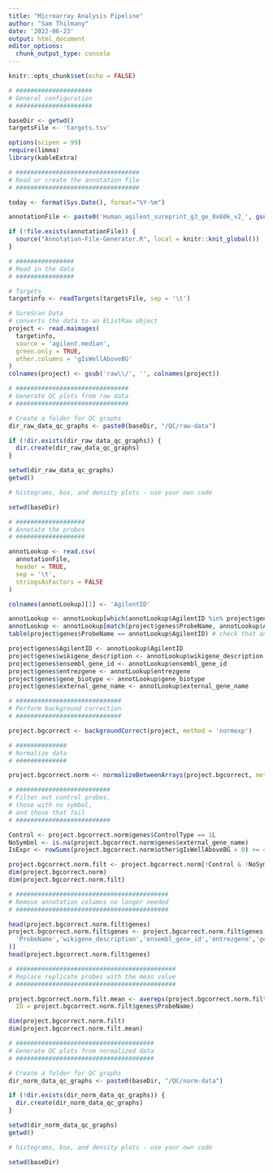 ```yaml
---
title: "Microarray Analysis Pipeline"
author: "Sam Thilmany"
date: '2022-06-23'
output: html_document
editor_options: 
  chunk_output_type: console
---
```


```r
knitr::opts_chunk$set(echo = FALSE)
```

```r
# #####################
# General configuration
# #####################

baseDir <- getwd()
targetsFile <- 'targets.tsv'

options(scipen = 99)
require(limma)
library(kableExtra)
```



```r
# ##################################
# Read or create the annotation file
# ##################################

today <- format(Sys.Date(), format="%Y-%m")

annotationFile <- paste0('Human_agilent_sureprint_g3_ge_8x60k_v2_', gsub("-", "_", as.character(today)), '.tsv')

if (!file.exists(annotationFile)) {
  source("Annotation-File-Generator.R", local = knitr::knit_global())
}
```



```r
# ################
# Read in the data
# ################

# Targets
targetinfo <- readTargets(targetsFile, sep = '\t')

# SureScan Data
# converts the data to an EListRaw object
project <- read.maimages(
  targetinfo,
  source = 'agilent.median',
  green.only = TRUE,
  other.columns = 'gIsWellAboveBG'
)
colnames(project) <- gsub('raw\\/', '', colnames(project))
```


```r
# ###############################
# Generate QC plots from raw data
# ###############################

# Create a folder for QC graphs
dir_raw_data_qc_graphs <- paste0(baseDir, "/QC/raw-data")

if (!dir.exists(dir_raw_data_qc_graphs)) {
  dir.create(dir_raw_data_qc_graphs)
}

setwd(dir_raw_data_qc_graphs)
getwd()

# histograms, box, and density plots - use your own code

setwd(baseDir)
```


```r
# ###################
# Annotate the probes
# ###################

annotLookup <- read.csv(
  annotationFile,
  header = TRUE,
  sep = '\t',
  stringsAsFactors = FALSE
)

colnames(annotLookup)[1] <- 'AgilentID'

annotLookup <- annotLookup[which(annotLookup$AgilentID %in% project$genes$ProbeName),]
annotLookup <- annotLookup[match(project$genes$ProbeName, annotLookup$AgilentID),]
table(project$genes$ProbeName == annotLookup$AgilentID) # check that annotations are aligned

project$genes$AgilentID <- annotLookup$AgilentID
project$genes$wikigene_description <- annotLookup$wikigene_description
project$genes$ensembl_gene_id <- annotLookup$ensembl_gene_id
project$genes$entrezgene <- annotLookup$entrezgene
project$genes$gene_biotype <- annotLookup$gene_biotype
project$genes$external_gene_name <- annotLookup$external_gene_name
```


```r
# #############################
# Perform background correction
# #############################

project.bgcorrect <- backgroundCorrect(project, method = 'normexp')
```


```r
# ##############
# Normalize data
# ##############

project.bgcorrect.norm <- normalizeBetweenArrays(project.bgcorrect, method = 'quantile')
```


```r
# ##########################
# Filter out control probes, 
# those with no symbol, 
# and those that fail
# ##########################

Control <- project.bgcorrect.norm$genes$ControlType == 1L
NoSymbol <- is.na(project.bgcorrect.norm$genes$external_gene_name)
IsExpr <- rowSums(project.bgcorrect.norm$other$gIsWellAboveBG > 0) >= 4

project.bgcorrect.norm.filt <- project.bgcorrect.norm[!Control & !NoSymbol & IsExpr, ]
dim(project.bgcorrect.norm)
dim(project.bgcorrect.norm.filt)
```


```r
# ##########################################
# Remove annotation columns no longer needed
# ##########################################

head(project.bgcorrect.norm.filt$genes)
project.bgcorrect.norm.filt$genes <- project.bgcorrect.norm.filt$genes[,c(
  'ProbeName','wikigene_description','ensembl_gene_id','entrezgene','gene_biotype','external_gene_name'
)]
head(project.bgcorrect.norm.filt$genes)
```


```r
# ############################################
# Replace replicate probes with the mean value
# ############################################

project.bgcorrect.norm.filt.mean <- avereps(project.bgcorrect.norm.filt,
  ID = project.bgcorrect.norm.filt$genes$ProbeName)

dim(project.bgcorrect.norm.filt)
dim(project.bgcorrect.norm.filt.mean)
```

```r
# ######################################
# Generate QC plots from normalized data
# ######################################

# Create a folder for QC graphs
dir_norm_data_qc_graphs <- paste0(baseDir, "/QC/norm-data")

if (!dir.exists(dir_norm_data_qc_graphs)) {
  dir.create(dir_norm_data_qc_graphs)
}

setwd(dir_norm_data_qc_graphs)
getwd()

# histograms, box, and density plots - use your own code

setwd(baseDir)
```

